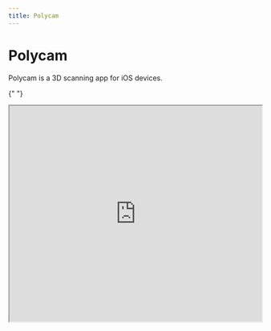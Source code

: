 ```yaml
---
title: Polycam
---
```


# Polycam

Polycam is a 3D scanning app for iOS devices.

{" "}
<iframe
  width="100%"
  height="430"
  src="https://www.youtube.com/embed/IXMCAvocxXc"
/>

For scanning anything large or small, Polycam uses the existing cameras in your iPhone to create stitched 3D scans. Using the photo mode, it joins together multiple photos of a single object to create a 3D model, whereas for LiDAR mode it uses the depth sensor to create a mesh map and generate a detailed model in real-time.

While it is a paid app, Polycam can be one of the fastest and most effective ways of scanning full figures/people. For scanning objects, other alternatives exist such as Te Wāhi's own 3D 01 scanner and CR Studio.

## Supported filetypes

All scans will export as either .OBJ (shows colours and materials of model), or .STL (no colours, but better compatibility for 3D printing)

## Minimum system requirements

iPhone running iOS 14 or later. For full LiDAR scanning, a Pro or Max variant iPhone is required.

## Downloads

[Download on the App Store](https://apps.apple.com/us/app/polycam-lidar-3d-scanner/id1532482376)
